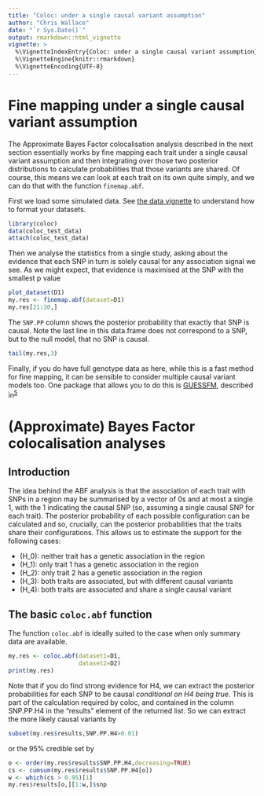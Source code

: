 ```yaml
---
title: "Coloc: under a single causal variant assumption"
author: "Chris Wallace"
date: "`r Sys.Date()`"
output: rmarkdown::html_vignette
vignette: >
  %\VignetteIndexEntry{Coloc: under a single causal variant assumption}
  %\VignetteEngine{knitr::rmarkdown}
  %\VignetteEncoding{UTF-8}
---
```


# Fine mapping under a single causal variant assumption

The Approximate Bayes Factor colocalisation analysis described in the next section essentially works by fine mapping each trait under a single causal variant assumption and then integrating over those two posterior distributions to calculate probabilities that those variants are shared.  Of course, this means we can look at each trait on its own quite simply, and we can do that with the function `finemap.abf`.

First we load some simulated data. See [the data vignette](a02_data.html) to understand how to format your datasets.

```r
library(coloc)
data(coloc_test_data)
attach(coloc_test_data)
```

Then we analyse the statistics from a single study, asking about the evidence that each SNP in turn is solely causal for any association signal we see.  As we might expect, that evidence is maximised at the SNP with the smallest p value

```r
plot_dataset(D1)
my.res <- finemap.abf(dataset=D1)
my.res[21:30,]
```

The `SNP.PP` column shows the posterior probability that exactly that SNP is causal.  Note the last line in this data.frame does not correspond to a SNP, but to the null model, that no SNP is causal.

``` r
tail(my.res,3)
```

Finally, if you do have full genotype data as here, while this is a fast method for fine mapping, it can be sensible to consider multiple causal variant models too.  One package that allows you to do this is [GUESSFM](https://github.com/chr1swallace/GUESSFM), described in<sup><a id="fnr.5" class="footref" href="#fn.5">5</a></sup> 

<a id="org6973f37"></a>

# (Approximate) Bayes Factor colocalisation analyses


<a id="org192e16b"></a>

## Introduction

The idea behind the ABF analysis is that the association of
each trait with SNPs in a region may be summarised by a vector of 0s
and at most a single 1, with the 1 indicating the causal SNP (so,
assuming a single causal SNP for each trait).  The posterior
probability of each possible configuration can be calculated and so,
crucially, can the posterior probabilities that the traits share
their configurations.  This allows us to estimate the support for the
following cases:

-   \(H_0\): neither trait has a genetic association in the region
-   \(H_1\): only trait 1 has a genetic association in the region
-   \(H_2\): only trait 2 has a genetic association in the region
-   \(H_3\): both traits are associated, but with different causal variants
-   \(H_4\): both traits are associated and share a single causal variant


<a id="orgb0fa807"></a>

## The basic `coloc.abf` function

The function `coloc.abf` is ideally suited to the case when only
summary data are available. 

```r
my.res <- coloc.abf(dataset1=D1,
                    dataset2=D2)
print(my.res) 
```

Note that if you do find strong evidence for H4, we can extract the posterior probabilities for each SNP to be causal *conditional on H4 being true*.  This is part of the calculation required by coloc, and contained in the column SNP.PP.H4 in the "results" element of the returned list. So we can extract the more likely causal variants by

```r
subset(my.res$results,SNP.PP.H4>0.01)
```

or the 95% credible set by
```r
o <- order(my.res$results$SNP.PP.H4,decreasing=TRUE)
cs <- cumsum(my.res$results$SNP.PP.H4[o])
w <- which(cs > 0.95)[1]
my.res$results[o,][1:w,]$snp
```
